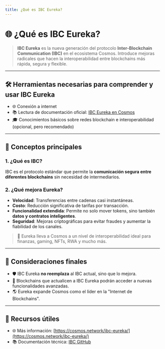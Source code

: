 ```yaml
---
title: ¿Qué es IBC Eureka?
---
```


# 🌐 ¿Qué es IBC Eureka?

> **IBC Eureka** es la nueva generación del protocolo **Inter-Blockchain Communication (IBC)** en el ecosistema Cosmos. Introduce mejoras radicales que hacen la interoperabilidad entre blockchains más rápida, segura y flexible.

---

## 🛠️ Herramientas necesarias para comprender y usar IBC Eureka

* 🌐 Conexión a internet
* 📚 Lectura de documentación oficial: [IBC Eureka en Cosmos](https://cosmos.network/ibc-eureka/)
* 🎓 Conocimientos básicos sobre redes blockchain e interoperabilidad (opcional, pero recomendado)

---

## 🧭 Conceptos principales

### 1. ¿Qué es IBC?

IBC es el protocolo estándar que permite la **comunicación segura entre diferentes blockchains** sin necesidad de intermediarios.

### 2. ¿Qué mejora Eureka?

* **Velocidad**: Transferencias entre cadenas casi instantáneas.
* **Costo**: Reducción significativa de tarifas por transacción.
* **Funcionalidad extendida**: Permite no solo mover tokens, sino también **datos y contratos inteligentes**.
* **Seguridad**: Mejoras criptográficas para evitar fraudes y aumentar la fiabilidad de los canales.

> 🚀 Eureka lleva a Cosmos a un nivel de interoperabilidad ideal para finanzas, gaming, NFTs, RWA y mucho más.

---

## 🧠 Consideraciones finales

* 🛡️ IBC Eureka **no reemplaza** al IBC actual, sino que lo mejora.
* 🔗 Blockchains que actualicen a IBC Eureka podrán acceder a nuevas funcionalidades avanzadas.
* 🌎 Eureka expande Cosmos como el líder en la "Internet de Blockchains".

---

## 🔗 Recursos útiles

* 🌐 Más información: [https://cosmos.network/ibc-eureka/](https://cosmos.network/ibc-eureka/)
* 📚 Documentación técnica: [IBC GitHub](https://github.com/cosmos/ibc)